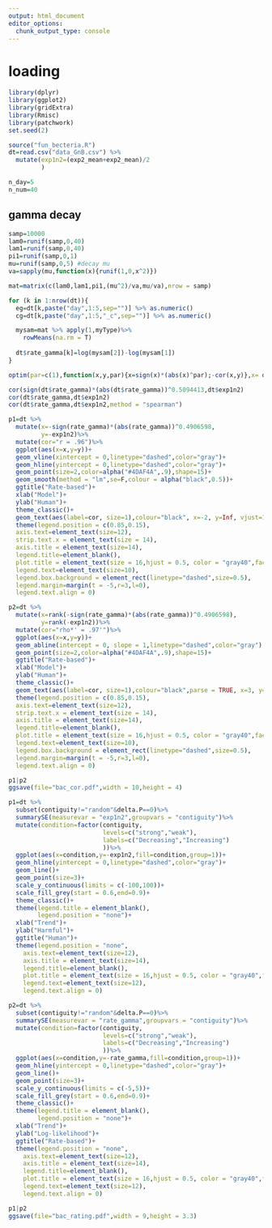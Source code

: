 ```yaml
---
output: html_document
editor_options: 
  chunk_output_type: console
---
```


# loading
```r
library(dplyr)
library(ggplot2)
library(gridExtra)
library(Rmisc)
library(patchwork)
set.seed(2)
```

```r
source("fun_becteria.R")
dt=read.csv("data_GnB.csv") %>% 
  mutate(exp1n2=(exp2_mean+exp2_mean)/2
         )

n_day=5
n_num=40
```

## gamma decay
```r
samp=10000
lam0=runif(samp,0,40)
lam1=runif(samp,0,40)
pi1=runif(samp,0,1)
mu=runif(samp,0,5) #decay mu
va=sapply(mu,function(x){runif(1,0,x^2)})
```

```r
mat=matrix(c(lam0,lam1,pi1,(mu^2)/va,mu/va),nrow = samp)

for (k in 1:nrow(dt)){
  eg=dt[k,paste("day",1:5,sep="")] %>% as.numeric() 
  cg=dt[k,paste("day",1:5,"_c",sep="")] %>% as.numeric()

  mysam=mat %>% apply(1,myType)%>%
    rowMeans(na.rm = T)
  
  dt$rate_gamma[k]=log(mysam[2])-log(mysam[1])
}
```


```r
optim(par=c(1),function(x,y,par){x=sign(x)*(abs(x)^par);-cor(x,y)},x= dt$rate_gamma,y=dt$exp1n2,method = "Brent",upper = 30,lower = -30)

cor(sign(dt$rate_gamma)*(abs(dt$rate_gamma))^0.5094413,dt$exp1n2)
cor(dt$rate_gamma,dt$exp1n2)
cor(dt$rate_gamma,dt$exp1n2,method = "spearman")
```

```r
p1=dt %>%
  mutate(x=-sign(rate_gamma)*(abs(rate_gamma))^0.4906598,
         y=-exp1n2)%>%
  mutate(cor="r = .96")%>%
  ggplot(aes(x=x,y=y))+
  geom_vline(xintercept = 0,linetype="dashed",color="gray")+
  geom_hline(yintercept = 0,linetype="dashed",color="gray")+
  geom_point(size=2,color=alpha("#4DAF4A",.9),shape=15)+
  geom_smooth(method = "lm",se=F,colour = alpha("black",0.5))+
  ggtitle("Rate-based")+
  xlab("Model")+
  ylab("Human")+
  theme_classic()+
  geom_text(aes(label=cor, size=1),colour="black", x=-2, y=Inf, vjust=1.5, show.legend=FALSE,check_overlap=T)+
  theme(legend.position = c(0.85,0.15),
  axis.text=element_text(size=12),
  strip.text.x = element_text(size = 14),
  axis.title = element_text(size=14),
  legend.title=element_blank(),
  plot.title = element_text(size = 16,hjust = 0.5, color = "gray40",face = "bold"),
  legend.text=element_text(size=10),
  legend.box.background = element_rect(linetype="dashed",size=0.5),
  legend.margin=margin(t = -5,r=3,l=0),
  legend.text.align = 0)

p2=dt %>%
  mutate(x=rank(-sign(rate_gamma)*(abs(rate_gamma))^0.4906598),
         y=rank(-exp1n2))%>%
  mutate(cor="rho*' = .97'")%>%
  ggplot(aes(x=x,y=y))+
  geom_abline(intercept = 0, slope = 1,linetype="dashed",color="gray") +
  geom_point(size=2,color=alpha("#4DAF4A",.9),shape=15)+
  ggtitle("Rate-based")+
  xlab("Model")+
  ylab("Human")+
  theme_classic()+
  geom_text(aes(label=cor, size=1),colour="black",parse = TRUE, x=3, y=Inf, vjust=1.5, show.legend=FALSE,check_overlap=T)+
  theme(legend.position = c(0.85,0.15),
  axis.text=element_text(size=12),
  strip.text.x = element_text(size = 14),
  axis.title = element_text(size=14),
  legend.title=element_blank(),
  plot.title = element_text(size = 16,hjust = 0.5, color = "gray40",face = "bold"),
  legend.text=element_text(size=10),
  legend.box.background = element_rect(linetype="dashed",size=0.5),
  legend.margin=margin(t = -5,r=3,l=0),
  legend.text.align = 0)

p1|p2
ggsave(file="bac_cor.pdf",width = 10,height = 4)
```

```r
p1=dt %>% 
  subset(contiguity!="random"&delta.P==0)%>%
  summarySE(measurevar = "exp1n2",groupvars = "contiguity")%>%
  mutate(condition=factor(contiguity,
                          levels=c("strong","weak"),
                          labels=c("Decreasing","Increasing")
                          ))%>%
  ggplot(aes(x=condition,y=-exp1n2,fill=condition,group=1))+
  geom_hline(yintercept = 0,linetype="dashed",color="gray")+
  geom_line()+
  geom_point(size=3)+
  scale_y_continuous(limits = c(-100,100))+
  scale_fill_grey(start = 0.6,end=0.9)+
  theme_classic()+
  theme(legend.title = element_blank(),
        legend.position = "none")+
  xlab("Trend")+
  ylab("Harmful")+
  ggtitle("Human")+
  theme(legend.position = "none",
    axis.text=element_text(size=12),
    axis.title = element_text(size=14),
    legend.title=element_blank(),
    plot.title = element_text(size = 16,hjust = 0.5, color = "gray40",face = "bold"),
    legend.text=element_text(size=12),
    legend.text.align = 0)
```

```r
p2=dt %>% 
  subset(contiguity!="random"&delta.P==0)%>%
  summarySE(measurevar = "rate_gamma",groupvars = "contiguity")%>%
  mutate(condition=factor(contiguity,
                          levels=c("strong","weak"),
                          labels=c("Decreasing","Increasing")
                          ))%>%
  ggplot(aes(x=condition,y=-rate_gamma,fill=condition,group=1))+
  geom_hline(yintercept = 0,linetype="dashed",color="gray")+
  geom_line()+
  geom_point(size=3)+
  scale_y_continuous(limits = c(-5,5))+
  scale_fill_grey(start = 0.6,end=0.9)+
  theme_classic()+
  theme(legend.title = element_blank(),
        legend.position = "none")+
  xlab("Trend")+
  ylab("Log-likelihood")+
  ggtitle("Rate-based")+
  theme(legend.position = "none",
    axis.text=element_text(size=12),
    axis.title = element_text(size=14),
    legend.title=element_blank(),
    plot.title = element_text(size = 16,hjust = 0.5, color = "gray40",face = "bold"),
    legend.text=element_text(size=12),
    legend.text.align = 0)
```

```r
p1|p2
ggsave(file="bac_rating.pdf",width = 9,height = 3.3)
```

